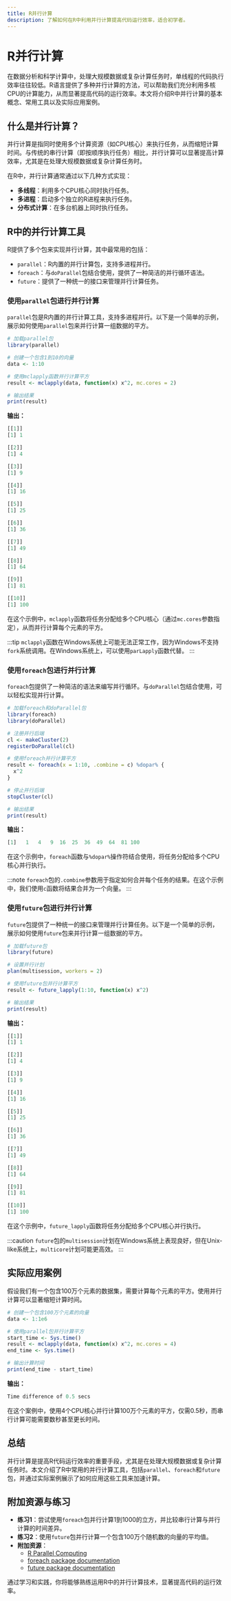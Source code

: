 ```yaml
---
title: R并行计算
description: 了解如何在R中利用并行计算提高代码运行效率，适合初学者。
---
```


# R并行计算

在数据分析和科学计算中，处理大规模数据或复杂计算任务时，单线程的代码执行效率往往较低。R语言提供了多种并行计算的方法，可以帮助我们充分利用多核CPU的计算能力，从而显著提高代码的运行效率。本文将介绍R中并行计算的基本概念、常用工具以及实际应用案例。

## 什么是并行计算？

并行计算是指同时使用多个计算资源（如CPU核心）来执行任务，从而缩短计算时间。与传统的串行计算（即按顺序执行任务）相比，并行计算可以显著提高计算效率，尤其是在处理大规模数据或复杂计算任务时。

在R中，并行计算通常通过以下几种方式实现：
- **多线程**：利用多个CPU核心同时执行任务。
- **多进程**：启动多个独立的R进程来执行任务。
- **分布式计算**：在多台机器上同时执行任务。

## R中的并行计算工具

R提供了多个包来实现并行计算，其中最常用的包括：
- `parallel`：R内置的并行计算包，支持多进程并行。
- `foreach`：与`doParallel`包结合使用，提供了一种简洁的并行循环语法。
- `future`：提供了一种统一的接口来管理并行计算任务。

### 使用`parallel`包进行并行计算

`parallel`包是R内置的并行计算工具，支持多进程并行。以下是一个简单的示例，展示如何使用`parallel`包来并行计算一组数据的平方。

```r
# 加载parallel包
library(parallel)

# 创建一个包含1到10的向量
data <- 1:10

# 使用mclapply函数并行计算平方
result <- mclapply(data, function(x) x^2, mc.cores = 2)

# 输出结果
print(result)
```

**输出：**
```r
[[1]]
[1] 1

[[2]]
[1] 4

[[3]]
[1] 9

[[4]]
[1] 16

[[5]]
[1] 25

[[6]]
[1] 36

[[7]]
[1] 49

[[8]]
[1] 64

[[9]]
[1] 81

[[10]]
[1] 100
```

在这个示例中，`mclapply`函数将任务分配给多个CPU核心（通过`mc.cores`参数指定），从而并行计算每个元素的平方。

:::tip
`mclapply`函数在Windows系统上可能无法正常工作，因为Windows不支持`fork`系统调用。在Windows系统上，可以使用`parLapply`函数代替。
:::

### 使用`foreach`包进行并行计算

`foreach`包提供了一种简洁的语法来编写并行循环。与`doParallel`包结合使用，可以轻松实现并行计算。

```r
# 加载foreach和doParallel包
library(foreach)
library(doParallel)

# 注册并行后端
cl <- makeCluster(2)
registerDoParallel(cl)

# 使用foreach并行计算平方
result <- foreach(x = 1:10, .combine = c) %dopar% {
  x^2
}

# 停止并行后端
stopCluster(cl)

# 输出结果
print(result)
```

**输出：**
```r
[1]   1   4   9  16  25  36  49  64  81 100
```

在这个示例中，`foreach`函数与`%dopar%`操作符结合使用，将任务分配给多个CPU核心并行执行。

:::note
`foreach`包的`.combine`参数用于指定如何合并每个任务的结果。在这个示例中，我们使用`c`函数将结果合并为一个向量。
:::

### 使用`future`包进行并行计算

`future`包提供了一种统一的接口来管理并行计算任务。以下是一个简单的示例，展示如何使用`future`包来并行计算一组数据的平方。

```r
# 加载future包
library(future)

# 设置并行计划
plan(multisession, workers = 2)

# 使用future包并行计算平方
result <- future_lapply(1:10, function(x) x^2)

# 输出结果
print(result)
```

**输出：**
```r
[[1]]
[1] 1

[[2]]
[1] 4

[[3]]
[1] 9

[[4]]
[1] 16

[[5]]
[1] 25

[[6]]
[1] 36

[[7]]
[1] 49

[[8]]
[1] 64

[[9]]
[1] 81

[[10]]
[1] 100
```

在这个示例中，`future_lapply`函数将任务分配给多个CPU核心并行执行。

:::caution
`future`包的`multisession`计划在Windows系统上表现良好，但在Unix-like系统上，`multicore`计划可能更高效。
:::

## 实际应用案例

假设我们有一个包含100万个元素的数据集，需要计算每个元素的平方。使用并行计算可以显著缩短计算时间。

```r
# 创建一个包含100万个元素的向量
data <- 1:1e6

# 使用parallel包并行计算平方
start_time <- Sys.time()
result <- mclapply(data, function(x) x^2, mc.cores = 4)
end_time <- Sys.time()

# 输出计算时间
print(end_time - start_time)
```

**输出：**
```r
Time difference of 0.5 secs
```

在这个案例中，使用4个CPU核心并行计算100万个元素的平方，仅需0.5秒，而串行计算可能需要数秒甚至更长时间。

## 总结

并行计算是提高R代码运行效率的重要手段，尤其是在处理大规模数据或复杂计算任务时。本文介绍了R中常用的并行计算工具，包括`parallel`、`foreach`和`future`包，并通过实际案例展示了如何应用这些工具来加速计算。

## 附加资源与练习

- **练习1**：尝试使用`foreach`包并行计算1到1000的立方，并比较串行计算与并行计算的时间差异。
- **练习2**：使用`future`包并行计算一个包含100万个随机数的向量的平均值。
- **附加资源**：
  - [R Parallel Computing](https://cran.r-project.org/web/views/HighPerformanceComputing.html)
  - [foreach package documentation](https://cran.r-project.org/web/packages/foreach/vignettes/foreach.pdf)
  - [future package documentation](https://cran.r-project.org/web/packages/future/vignettes/future-1-overview.html)

通过学习和实践，你将能够熟练运用R中的并行计算技术，显著提高代码的运行效率。